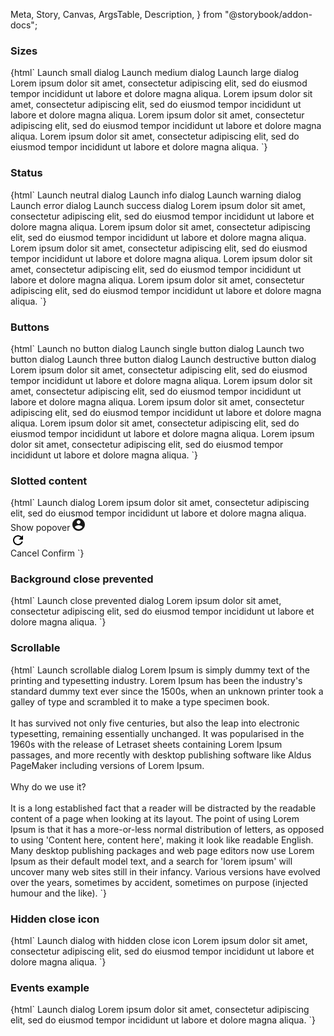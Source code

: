   Meta,
  Story,
  Canvas,
  ArgsTable,
  Description,
} from "@storybook/addon-docs";

<Meta title="Web Components/Dialog" component="ic-dialog" />

<Description markdown={readme} />

### Sizes

<Canvas>
  <Story name="Sizes" parameters={{ loki: { skip: true } }}>
    {html`
      <script>
        function showSmallDialog() {
          dialog = document.querySelector("#small-dialog");
          dialog.showDialog();
        }
        function showMediumDialog() {
          dialog = document.querySelector("#medium-dialog");
          dialog.showDialog();
        }
        function showLargeDialog() {
          dialog = document.querySelector("#large-dialog");
          dialog.showDialog();
        }
      </script>
      <ic-button variant="primary" onclick="showSmallDialog()"
        >Launch small dialog</ic-button
      >
      <ic-button variant="primary" onclick="showMediumDialog()"
        >Launch medium dialog</ic-button
      >
      <ic-button variant="primary" onclick="showLargeDialog()"
        >Launch large dialog</ic-button
      >
      <ic-dialog
        heading="This is a small dialog"
        label="Small"
        id="small-dialog"
      >
        <ic-typography>
          Lorem ipsum dolor sit amet, consectetur adipiscing elit, sed do
          eiusmod tempor incididunt ut labore et dolore magna aliqua.
        </ic-typography>
      </ic-dialog>
      <ic-dialog
        heading="This is a medium dialog"
        label="Medium"
        size="medium"
        id="medium-dialog"
      >
        <ic-typography>
          Lorem ipsum dolor sit amet, consectetur adipiscing elit, sed do
          eiusmod tempor incididunt ut labore et dolore magna aliqua. Lorem
          ipsum dolor sit amet, consectetur adipiscing elit, sed do eiusmod
          tempor incididunt ut labore et dolore magna aliqua.
        </ic-typography>
      </ic-dialog>
      <ic-dialog
        heading="This is a large dialog"
        label="Large"
        size="large"
        id="large-dialog"
      >
        <ic-typography>
          Lorem ipsum dolor sit amet, consectetur adipiscing elit, sed do
          eiusmod tempor incididunt ut labore et dolore magna aliqua.
        </ic-typography>
      </ic-dialog>
    `}
  </Story>
</Canvas>

### Status

<Canvas>
  <Story name="Status" parameters={{ loki: { skip: true } }}>
    {html`
      <script>
        function showNeutralDialog() {
          dialog = document.querySelector("#neutral-dialog");
          dialog.showDialog();
        }
        function showInfoDialog() {
          dialog = document.querySelector("#info-dialog");
          dialog.showDialog();
        }
        function showWarningDialog() {
          dialog = document.querySelector("#warning-dialog");
          dialog.showDialog();
        }
        function showErrorDialog() {
          dialog = document.querySelector("#error-dialog");
          dialog.showDialog();
        }
        function showSuccessDialog() {
          dialog = document.querySelector("#success-dialog");
          dialog.showDialog();
        }
      </script>
      <ic-button variant="primary" onclick="showNeutralDialog()"
        >Launch neutral dialog</ic-button
      >
      <ic-button variant="primary" onclick="showInfoDialog()"
        >Launch info dialog</ic-button
      >
      <ic-button variant="primary" onclick="showWarningDialog()"
        >Launch warning dialog</ic-button
      >
      <ic-button variant="primary" onclick="showErrorDialog()"
        >Launch error dialog</ic-button
      >
      <ic-button variant="primary" onclick="showSuccessDialog()"
        >Launch success dialog</ic-button
      >
      <ic-dialog
        heading="This dialog has a neutral alert"
        label="Neutral"
        status="neutral"
        alert-heading="Neutral alert"
        alert-message="This alert is for generic/miscellaneous messages"
        id="neutral-dialog"
      >
        <ic-typography>
          Lorem ipsum dolor sit amet, consectetur adipiscing elit, sed do
          eiusmod tempor incididunt ut labore et dolore magna aliqua.
        </ic-typography>
      </ic-dialog>
      <ic-dialog
        heading="This dialog has an info alert"
        label="Info"
        status="info"
        alert-heading="Info alert"
        alert-message="This alert is for information"
        id="info-dialog"
      >
        <ic-typography>
          Lorem ipsum dolor sit amet, consectetur adipiscing elit, sed do
          eiusmod tempor incididunt ut labore et dolore magna aliqua.
        </ic-typography>
      </ic-dialog>
      <ic-dialog
        heading="This dialog has a warning alert"
        label="Warning"
        status="warning"
        alert-heading="Warning alert"
        alert-message="This alert is for warnings"
        id="warning-dialog"
      >
        <ic-typography>
          Lorem ipsum dolor sit amet, consectetur adipiscing elit, sed do
          eiusmod tempor incididunt ut labore et dolore magna aliqua.
        </ic-typography>
      </ic-dialog>
      <ic-dialog
        heading="This dialog has an error alert"
        label="Error"
        status="error"
        alert-heading="Error alert"
        alert-message="This alert is for errors"
        id="error-dialog"
      >
        <ic-typography>
          Lorem ipsum dolor sit amet, consectetur adipiscing elit, sed do
          eiusmod tempor incididunt ut labore et dolore magna aliqua.
        </ic-typography>
      </ic-dialog>
      <ic-dialog
        heading="This dialog has a success alert"
        label="Success"
        status="success"
        alert-heading="Success alert"
        alert-message="This alert is for success messages"
        id="success-dialog"
      >
        <ic-typography>
          Lorem ipsum dolor sit amet, consectetur adipiscing elit, sed do
          eiusmod tempor incididunt ut labore et dolore magna aliqua.
        </ic-typography>
      </ic-dialog>
    `}
  </Story>
</Canvas>

### Buttons

<Canvas>
  <Story name="Buttons" parameters={{ loki: { skip: true } }}>
    {html`
      <script>
        function showPlainDialog() {
          dialog = document.querySelector("#plain-dialog");
          dialog.showDialog();
        }
        function showSingleDialog() {
          dialog = document.querySelector("#single-dialog");
          dialog.showDialog();
        }
        function showDoubleDialog() {
          dialog = document.querySelector("#double-dialog");
          dialog.showDialog();
        }
        function showTripleDialog() {
          dialog = document.querySelector("#triple-dialog");
          dialog.showDialog();
        }
        function showDestructiveDialog() {
          dialog = document.querySelector("#destructive-dialog");
          dialog.showDialog();
        }
        tripleDialog = document.querySelector("#triple-dialog");
        tripleDialog.buttonProps = [
          { label: "Cancel", onclick: "this.hideDialog()" },
          { label: "Options", onclick: "alert('Options...')" },
          { label: "Confirm", onclick: "alert('Confirmed')" },
        ];
        singleDialog = document.querySelector("#single-dialog");
        singleDialog.buttonProps = [
          { label: "Confirm", onclick: "alert('Confirmed')" },
        ];
        destructiveDialog = document.querySelector("#destructive-dialog");
        destructiveDialog.buttonProps = [
          { label: "Confirm", onclick: "alert('Confirmed')" },
        ];
      </script>
      <ic-button variant="primary" onclick="showPlainDialog()"
        >Launch no button dialog</ic-button
      >
      <ic-button variant="primary" onclick="showSingleDialog()"
        >Launch single button dialog</ic-button
      >
      <ic-button variant="primary" onclick="showDoubleDialog()"
        >Launch two button dialog</ic-button
      >
      <ic-button variant="primary" onclick="showTripleDialog()"
        >Launch three button dialog</ic-button
      >
      <ic-button variant="primary" onclick="showDestructiveDialog()"
        >Launch destructive button dialog</ic-button
      >
      <ic-dialog
        heading="This dialog has no default buttons"
        label="None"
        id="plain-dialog"
        buttons="false"
      >
        Lorem ipsum dolor sit amet, consectetur adipiscing elit, sed do eiusmod
        tempor incididunt ut labore et dolore magna aliqua.
      </ic-dialog>
      <ic-dialog
        heading="This dialog has a single button"
        label="Single"
        id="single-dialog"
      >
        <ic-typography>
          Lorem ipsum dolor sit amet, consectetur adipiscing elit, sed do
          eiusmod tempor incididunt ut labore et dolore magna aliqua.
        </ic-typography>
      </ic-dialog>
      <ic-dialog
        heading="This dialog has two default buttons"
        label="Double"
        id="double-dialog"
      >
        <ic-typography>
          Lorem ipsum dolor sit amet, consectetur adipiscing elit, sed do
          eiusmod tempor incididunt ut labore et dolore magna aliqua.
        </ic-typography>
      </ic-dialog>
      <ic-dialog
        heading="This dialog has three default buttons"
        label="Triple"
        id="triple-dialog"
      >
        Lorem ipsum dolor sit amet, consectetur adipiscing elit, sed do eiusmod
        tempor incididunt ut labore et dolore magna aliqua.
      </ic-dialog>
      <ic-dialog
        heading="This dialog has a default destructive button"
        label="Destructive"
        id="destructive-dialog"
        destructive="true"
      >
        <ic-typography>
          Lorem ipsum dolor sit amet, consectetur adipiscing elit, sed do
          eiusmod tempor incididunt ut labore et dolore magna aliqua.
        </ic-typography>
      </ic-dialog>
    `}
  </Story>
</Canvas>

### Slotted content

<Canvas>
  <Story name="Slotted content" parameters={{ loki: { skip: true } }}>
    {html`
      <script>
        function showDialog() {
          dialog = document.querySelector("ic-dialog");
          dialog.showDialog();
        }
        function hideDialog() {
          dialog.hideDialog();
        }
        function confirm() {
          checkbox = document.querySelector("ic-checkbox");
          if (checkbox.checked) {
            alert("Confirmed with option");
          } else {
            alert("Confirmed!");
          }
          hideDialog();
        }
        var select1 = document.querySelector("#sel1");
        select1.options = [
          { label: "Cappuccino", value: "Cap" },
          { label: "Latte", value: "Lat" },
          { label: "Americano", value: "Ame" },
        ];
        select1.addEventListener("icChange", function (event) {
          console.log(event.detail.value);
        });
        var icPopover = document.querySelector("ic-popover-menu");
        function buttonClick() {
          icPopover.open = true;
        }
      </script>
      <ic-button variant="primary" onclick="showDialog()"
        >Launch dialog</ic-button
      >
      <ic-dialog
        heading="This dialog has slotted interactive content"
        label="slotted"
        dismiss-label="Close"
        size="medium"
      >
        <ic-typography>
          Lorem ipsum dolor sit amet, consectetur adipiscing elit, sed do
          eiusmod tempor incididunt ut labore et dolore magna aliqua.
        </ic-typography>
        <ic-text-field label="What is your favourite coffee?"> </ic-text-field>
        <ic-select
          id="sel1"
          label="What is your favourite coffee?"
          placeholder="Placeholder goes here"
        ></ic-select>
        <ic-checkbox-group
          style="margin: 8px 0"
          hide-label
          label="confirm"
          name="confirm-checkbox"
        >
          <ic-checkbox label="Option" value="confirm" id="focus"></ic-checkbox>
        </ic-checkbox-group>
        <ic-button id="button-1" onclick="buttonClick()"
          >Show popover</ic-button
        >
        <ic-tooltip label="This is a description of the button">
          <ic-chip label="Default">
            <svg
              slot="icon"
              width="20"
              height="20"
              viewBox="0 0 20 20"
              fill="currentColor"
              xmlns="http://www.w3.org/2000/svg"
            >
              <path
                d="M10 0C4.48 0 0 4.48 0 10C0 15.52 4.48 20 10 20C15.52 20 20 15.52 20 10C20 4.48 15.52 0 10 0ZM10 3C11.66 3 13 4.34 13 6C13 7.66 11.66 9 10 9C8.34 9 7 7.66 7 6C7 4.34 8.34 3 10 3ZM10 17.2C7.5 17.2 5.29 15.92 4 13.98C4.03 11.99 8 10.9 10 10.9C11.99 10.9 15.97 11.99 16 13.98C14.71 15.92 12.5 17.2 10 17.2Z"
              />
            </svg> </ic-chip
        ></ic-tooltip>
        <div>
          <ic-popover-menu anchor="button-1" aria-label="popover">
            <ic-menu-item label="Copy code" disabled="true"></ic-menu-item>
            <ic-menu-group label="View">
              <ic-menu-item
                label="Zoom in"
                keyboard-shortcut="Cmd+"
              ></ic-menu-item>
            </ic-menu-group>
            <ic-menu-item
              label="Actions"
              submenu-trigger-for="abc"
            ></ic-menu-item>
          </ic-popover-menu>
          <ic-popover-menu submenu-id="abc">
            <ic-menu-item
              label="Find"
              submenu-trigger-for="abc123"
            ></ic-menu-item>
          </ic-popover-menu>
          <ic-popover-menu submenu-id="abc123">
            <ic-menu-item
              disabled="true"
              label="Search the web"
              description="This will search the web to find the thing you are looking for."
            ></ic-menu-item>
            <ic-menu-item label="Find icons">
              <svg
                slot="icon"
                xmlns="http://www.w3.org/2000/svg"
                height="24px"
                viewBox="0 0 24 24"
                width="24px"
              >
                <path d="M0 0h24v24H0V0z" fill="none" />
                <path
                  d="M17.65 6.35C16.2 4.9 14.21 4 12 4c-4.42 0-7.99 3.58-7.99 8s3.57 8 7.99 8c3.73 0 6.84-2.55 7.73-6h-2.08c-.82 2.33-3.04 4-5.65 4-3.31 0-6-2.69-6-6s2.69-6 6-6c1.66 0 3.14.69 4.22 1.78L13 11h7V4l-2.35 2.35z"
                />
              </svg>
            </ic-menu-item>
          </ic-popover-menu>
        </div>
        <ic-button
          variant="tertiary"
          onclick="hideDialog()"
          slot="dialog-controls"
          >Cancel</ic-button
        >
        <ic-button variant="primary" onclick="confirm()" slot="dialog-controls"
          >Confirm</ic-button
        >
      </ic-dialog>
    `}
  </Story>
</Canvas>

### Background close prevented

<Canvas>
  <Story
    name="Background close prevented"
    parameters={{ loki: { skip: true } }}
  >
    {html`
      <script>
        function showClosePreventedDialog() {
          dialog = document.querySelector("ic-dialog");
          dialog.showDialog();
        }
      </script>
      <ic-button variant="primary" onclick="showClosePreventedDialog()"
        >Launch close prevented dialog</ic-button
      >
      <ic-dialog
        heading="This dialog can't be closed by clicking the background"
        label="Background close prevented"
        close-on-backdrop-click="false"
      >
        <ic-typography>
          Lorem ipsum dolor sit amet, consectetur adipiscing elit, sed do
          eiusmod tempor incididunt ut labore et dolore magna aliqua.
        </ic-typography>
      </ic-dialog>
    `}
  </Story>
</Canvas>

### Scrollable

<Canvas>
  <Story name="Scrollable" parameters={{ loki: { skip: true } }}>
    {html`
      <script>
        function showScrollableDialog() {
          dialog = document.querySelector("ic-dialog");
          dialog.showDialog();
        }
        var select = document.querySelector("#scroll-sel");
        select.options = [
          { label: "Cappuccino", value: "Cap" },
          { label: "Latte", value: "Lat" },
          { label: "Americano", value: "Ame" },
        ];
        select.addEventListener("icChange", function (event) {
          console.log(event.detail.value);
        });
      </script>
      <ic-button variant="primary" onclick="showScrollableDialog()"
        >Launch scrollable dialog</ic-button
      >
      <ic-dialog
        heading="This dialog has overflowing content"
        label="Scrollable"
      >
        <ic-typography>
          Lorem Ipsum is simply dummy text of the printing and typesetting
          industry. Lorem Ipsum has been the industry's standard dummy text ever
          since the 1500s, when an unknown printer took a galley of type and
          scrambled it to make a type specimen book.
        </ic-typography>
        <br />
        <ic-select
          id="scroll-sel"
          label="What is your favourite coffee?"
          placeholder="Placeholder goes here"
        ></ic-select>
        <br />
        <ic-typography>
          It has survived not only five centuries, but also the leap into
          electronic typesetting, remaining essentially unchanged. It was
          popularised in the 1960s with the release of Letraset sheets
          containing Lorem Ipsum passages, and more recently with desktop
          publishing software like Aldus PageMaker including versions of Lorem
          Ipsum.<br /><br />
          Why do we use it?<br /><br />
          It is a long established fact that a reader will be distracted by the
          readable content of a page when looking at its layout. The point of
          using Lorem Ipsum is that it has a more-or-less normal distribution of
          letters, as opposed to using 'Content here, content here', making it
          look like readable English. Many desktop publishing packages and web
          page editors now use Lorem Ipsum as their default model text, and a
          search for 'lorem ipsum' will uncover many web sites still in their
          infancy. Various versions have evolved over the years, sometimes by
          accident, sometimes on purpose (injected humour and the like).
        </ic-typography>
      </ic-dialog>
    `}
  </Story>
</Canvas>

### Hidden close icon

<Canvas>
  <Story name="Hidden close icon" parameters={{ loki: { skip: true } }}>
    {html`
      <script>
        function showHiddenCloseIconDialog() {
          dialog = document.querySelector('#hidden-close-icon-dialog');
          dialog.showDialog();
        }
      </script>
      <ic-button variant="primary" onclick="showHiddenCloseIconDialog()">Launch dialog with hidden close icon</ic-button>
      <ic-dialog id="hidden-close-icon-dialog" heading="This dialog does not have a close icon" label="Hidden Close Icon Dialog" hide-close-icon>
        <ic-typography> Lorem ipsum dolor sit amet, consectetur adipiscing elit, sed do eiusmod tempor incididunt ut labore et dolore magna aliqua. </ic-typography>
      </ic-dialog>
    `}
  </Story>
</Canvas>

### Events example

<Canvas>
  <Story name="Events example" parameters={{ loki: { skip: true } }}>
    {html`
      <script>
        function showDialog() {
          dialog = document.querySelector("ic-dialog");
          dialog.showDialog();
        }
        function dialogConfirmed() {
          dialog = document.querySelector("ic-dialog");
          alert("Dialog confirmed");
          dialog.hideDialog();
        }
        function dialogCancelled() {
          alert("Dialog cancelled");
        }
        document.addEventListener("icDialogConfirmed", dialogConfirmed);
        document.addEventListener("icDialogCancelled", dialogCancelled);
      </script>
      <ic-button variant="primary" onclick="showDialog()"
        >Launch dialog</ic-button
      >
      <ic-dialog heading="This dialog utilises events" label="Events">
        <ic-typography>
          Lorem ipsum dolor sit amet, consectetur adipiscing elit, sed do
          eiusmod tempor incididunt ut labore et dolore magna aliqua.
        </ic-typography>
      </ic-dialog>
    `}
  </Story>
</Canvas>
